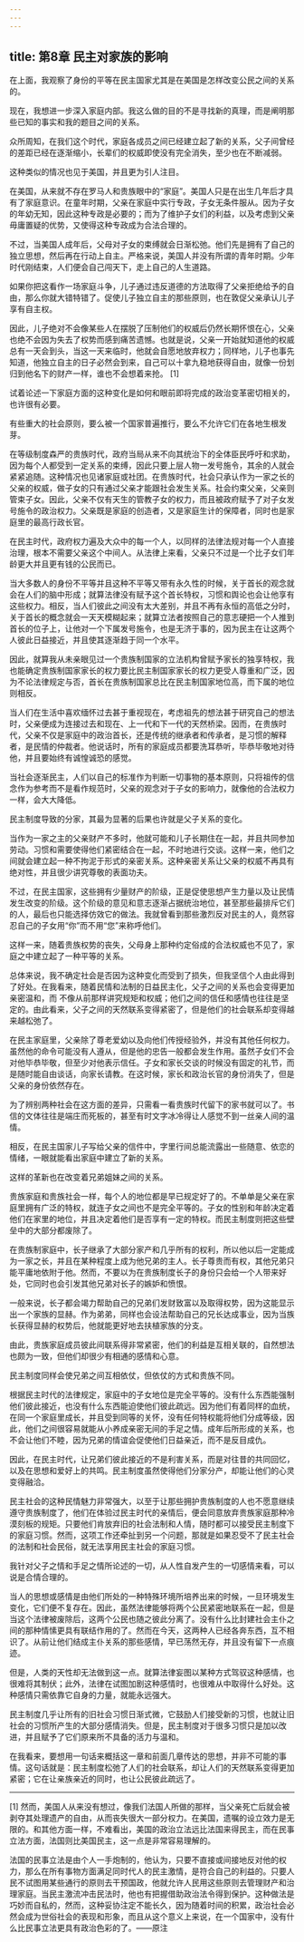 ```yaml
---
---
---
```

title: 第8章 民主对家族的影响
---

在上面，我观察了身份的平等在民主国家尤其是在美国是怎样改变公民之间的关系的。

现在，我想进一步深入家庭内部。我这么做的目的不是寻找新的真理，而是阐明那些已知的事实和我的题目之间的关系。

众所周知，在我们这个时代，家庭各成员之间已经建立起了新的关系，父子间曾经的差距已经在逐渐缩小，长辈们的权威即使没有完全消失，至少也在不断减弱。

这种类似的情况也见于美国，并且更为引人注目。

在美国，从来就不存在罗马人和贵族眼中的“家庭”。美国人只是在出生几年后才具有了家庭意识。在童年时期，父亲在家庭中实行专政，子女无条件服从。因为子女的年幼无知，因此这种专政是必要的；而为了维护子女们的利益，以及考虑到父亲毋庸置疑的优势，又使得这种专政成为合法合理的。

不过，当美国人成年后，父母对子女的束缚就会日渐松弛。他们先是拥有了自己的独立思想，然后再在行动上自主。严格来说，美国人并没有所谓的青年时期。少年时代刚结束，人们便会自己闯天下，走上自己的人生道路。

如果你把这看作一场家庭斗争，儿子通过违反道德的方法取得了父亲拒绝给予的自由，那么你就大错特错了。促使儿子独立自主的那些原则，也在敦促父亲承认儿子享有自主权。

因此，儿子绝对不会像某些人在摆脱了压制他们的权威后仍然长期怀恨在心，父亲也绝不会因为失去了权势而感到痛苦遗憾。也就是说，父亲一开始就知道他的权威总有一天会到头，当这一天来临时，他就会自愿地放弃权力；同样地，儿子也事先知道，他独立自主的日子必然会到来，自己可以十拿九稳地获得自由，就像一份划归到他名下的财产一样，谁也不会想着来抢。 [1]

试着论述一下家庭方面的这种变化是如何和眼前即将完成的政治变革密切相关的，也许很有必要。

有些重大的社会原则，要么被一个国家普遍推行，要么不允许它们在各地生根发芽。

在等级制度森严的贵族时代，政府当局从来不向其统治下的全体臣民呼吁和求助，因为每个人都受到一定关系的束缚，因此只要上层人物一发号施令，其余的人就会紧紧追随。这种情况也见诸家庭或社团。在贵族时代，社会只承认作为一家之长的父亲的权威，做子女的只有通过父亲才能跟社会发生关系。社会约束父亲，父亲则管束子女。因此，父亲不仅有天生的管教子女的权力，而且被政府赋予了对子女发号施令的政治权力。父亲既是家庭的创造者，又是家庭生计的保障者，同时也是家庭里的最高行政长官。

在民主时代，政府权力遍及大众中的每一个人，以同样的法律法规对每一个人直接治理，根本不需要父亲这个中间人。从法律上来看，父亲只不过是一个比子女们年龄更大并且更有钱的公民而已。

当大多数人的身份不平等并且这种不平等又带有永久性的时候，关于首长的观念就会在人们的脑中形成；就算法律没有赋予这个首长特权，习惯和舆论也会让他享有这些权力。相反，当人们彼此之间没有太大差别，并且不再有永恒的高低之分时，关于首长的概念就会一天天模糊起来；就算立法者按照自己的意志硬把一个人推到首长的位子上，让他对一个下属发号施令，也是无济于事的，因为民主在让这两个人彼此日益接近，并且使其逐渐趋于同一个水平。

因此，就算我从未亲眼见过一个贵族制国家的立法机构曾赋予家长的独享特权，我也能确定贵族制国家家长的权力要比民主制国家家长的权力更受人尊重和广泛，因为不论法律规定与否，首长在贵族制国家总比在民主制国家地位高，而下属的地位则相反。

当人们在生活中喜欢缅怀过去甚于重视现在，考虑祖先的想法甚于研究自己的想法时，父亲便成为连接过去和现在、上一代和下一代的天然桥梁。因而，在贵族时代，父亲不仅是家庭中的政治首长，还是传统的继承者和传承者，是习惯的解释者，是民情的仲裁者。他说话时，所有的家庭成员都要洗耳恭听，毕恭毕敬地对待他，并且要始终有诚惶诚恐的感觉。

当社会逐渐民主，人们以自己的标准作为判断一切事物的基本原则，只将祖传的信念作为参考而不是看作规范时，父亲的观念对于子女的影响力，就像他的合法权力一样，会大大降低。

民主制度导致的分家，其最为显著的后果也许就是父子关系的变化。

当作为一家之主的父亲财产不多时，他就可能和儿子长期住在一起，并且共同参加劳动。习惯和需要使得他们紧密结合在一起，不时地进行交谈。这样一来，他们之间就会建立起一种不拘泥于形式的亲密关系。这种亲密关系让父亲的权威不再具有绝对性，并且很少讲究尊敬的表面功夫。

不过，在民主国家，这些拥有少量财产的阶级，正是促使思想产生力量以及让民情发生改变的阶级。这个阶级的意见和意志逐渐占据统治地位，甚至那些最排斥它们的人，最后也只能选择仿效它的做法。我就曾看到那些激烈反对民主的人，竟然容忍自己的子女用“你”而不用“您”来称呼他们。

这样一来，随着贵族权势的丧失，父母身上那种约定俗成的合法权威也不见了，家庭之中建立起了一种平等的关系。

总体来说，我不确定社会是否因为这种变化而受到了损失，但我坚信个人由此得到了好处。在我看来，随着民情和法制的日益民主化，父子之间的关系也会变得更加亲密温和，而 不像从前那样讲究规矩和权威；他们之间的信任和感情也往往是坚定的。由此看来，父子之间的天然联系变得紧密了，但是他们的社会联系却变得越来越松弛了。

在民主家庭里，父亲除了尊老爱幼以及向他们传授经验外，并没有其他任何权力。虽然他的命令可能没有人遵从，但是他的忠告一般都会发生作用。虽然子女们不会对他毕恭毕敬，但至少对他表示信任。子女和家长交谈的时候没有固定的礼节，而是随时能自由谈话，向家长请教。在这时候，家长和政治长官的身份消失了，但是父亲的身份依然存在。

为了辨别两种社会在这方面的差异，只需看一看贵族时代留下的家书就可以了。书信的文体往往是端庄而死板的，甚至有时文字冰冷得让人感觉不到一丝亲人间的温情。

相反，在民主国家儿子写给父亲的信件中，字里行间总能流露出一些随意、依恋的情绪，一眼就能看出家庭中建立了新的关系。

这样的革新也在改变着兄弟姐妹之间的关系。

贵族家庭和贵族社会一样，每个人的地位都是早已规定好了的。不单单是父亲在家庭里拥有广泛的特权，就连子女之间也不是完全平等的。子女的性别和年龄决定着他们在家里的地位，并且决定着他们是否享有一定的特权。而民主制度则把这些壁垒中的大部分都废除了。

在贵族制家庭中，长子继承了大部分家产和几乎所有的权利，所以他以后一定能成为一家之长，并且在某种程度上成为他兄弟的主人。长子尊贵而有权，其他兄弟只能平庸地依附于他。然而，不要以为在贵族制度长子的身份只会给一个人带来好处，它同时也会引发其他兄弟对长子的嫉妒和愤恨。

一般来说，长子都会竭力帮助自己的兄弟们发财致富以及取得权势，因为这能显示出一个家族的显赫。作为弟弟，同样也会设法帮助自己的兄长达成事业，因为当族长获得显赫的权势后，他就能更好地去扶植家族的分支。

由此，贵族家庭成员彼此间联系得非常紧密，他们的利益是互相关联的，自然想法也颇为一致，但他们却很少有相通的感情和心意。

民主制度同样会使兄弟之间互相依仗，但依仗的方式和贵族不同。

根据民主时代的法律规定，家庭中的子女地位是完全平等的。没有什么东西能强制他们彼此接近，也没有什么东西能迫使他们彼此疏远。因为他们有着同样的血统，在同一个家庭里成长，并且受到同等的关怀，没有任何特权能将他们分成等级，因此，他们之间很容易就能从小养成亲密无间的手足之情。成年后所形成的关系，也不会让他们不睦，因为兄弟的情谊会促使他们日益亲近，而不是反目成仇。

因此，在民主时代，让兄弟们彼此接近的不是利害关系，而是对往昔的共同回忆，以及在思想和爱好上的共鸣。民主制度虽然使得他们分家分产，却能让他们的心灵变得融洽。

民主社会的这种民情魅力非常强大，以至于让那些拥护贵族制度的人也不愿意继续遵守贵族制度了，他们在体验过民主时代的亲情后，便会同意放弃贵族家庭那种冷漠刻板的规矩。只要他们肯放弃旧的社会法制和人情，随时都可以接受民主制度下的家庭习惯。然而，这项工作还牵扯到另一个问题，那就是如果忍受不了民主社会的法制和社会民俗，就无法享用民主社会的家庭习惯。

我针对父子之情和手足之情所论述的一切，从人性自发产生的一切感情来看，可以说是合情合理的。

当人的思想或感情是由他们所处的一种特殊环境所培养出来的时候，一旦环境发生变化，它们便不复存在。因此，虽然法律能够将两个公民紧密地联系在一起，但是当这个法律被废除后，这两个公民也随之彼此分离了。没有什么比封建社会主仆之间的那种情愫更具有联结作用的了。然而在今天，这两种人已经各奔东西，互不相识了。从前让他们结成主仆关系的那些感情，早已荡然无存，并且没有留下一点痕迹。

但是，人类的天性却无法做到这一点。就算法律妄图以某种方式驾驭这种感情，也很难将其制伏；此外，法律在试图加剧这种感情时，也很难从中取得什么好处。这种感情只需依靠它自身的力量，就能永远强大。

民主制度几乎让所有的旧社会习惯日渐式微，它鼓励人们接受新的习惯，也就让旧社会的习惯所产生的大部分感情消失。但是，民主制度对于很多习惯只是加以改进，并且赋予了它们原来所不具备的活力与温和。

在我看来，要想用一句话来概括这一章和前面几章传达的思想，并非不可能的事情。这句话就是：民主制度松弛了人们的社会联系，却让人们的天然联系变得更加紧密；它在让亲族亲近的同时，也让公民彼此疏远了。



* * *



[1] 然而，美国人从来没有想过，像我们法国人所做的那样，当父亲死亡后就会被剥夺其处理遗产的自由，从而丧失很大一部分权力。在美国，遗嘱的设立效力是无限的。和其他方面一样，不难看出，美国的政治立法远比法国来得民主，而在民事立法方面，法国则比美国民主，这一点是非常容易理解的。

法国的民事立法是由个人一手炮制的，他认为，只要不直接或间接地反对他的权力，那么在所有事物方面满足同时代人的民主激情，是符合自己的利益的。只要人民不试图用某些通行的原则去干预国政，他就允许人民用这些原则去管理财产和治理家庭。当民主激流冲击民法时，他也有把握借助政治法令得到保护。这种做法是巧妙而自私的，然而，这种妥协注定不能长久，因为随着时间的积累，政治社会必然会成为世俗社会的表现和形象，而且从这个意义上来说，在一个国家中，没有什么比民事立法更具有政治色彩的了。——原注
